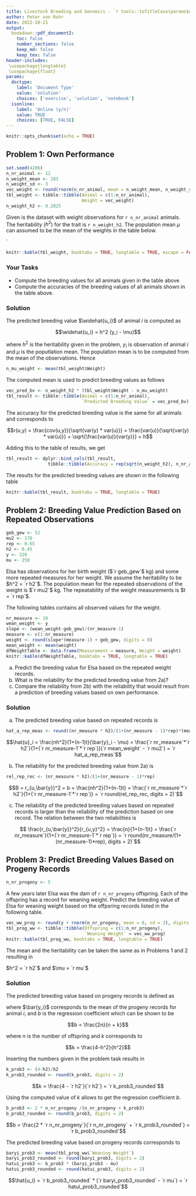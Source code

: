 ```yaml
---
title: Livestock Breeding and Genomics - `r tools::toTitleCase(params$doctype)` 5
author: Peter von Rohr
date: 2022-10-21
output:
  bookdown::pdf_document2:
    toc: false
    number_sections: false
    keep_md: false
    keep_tex: false
header-includes:
 \usepackage{longtable}
 \usepackage{float}
params:
  doctype:
    label: 'Document Type'
    value: 'solution'
    choices: ['exercise', 'solution', 'notebook']
  isonline:
    label: 'Online (y/n)'
    value: TRUE
    choices: [TRUE, FALSE]
---
```



```r
knitr::opts_chunk$set(echo = TRUE)
```


## Problem 1: Own Performance
```r
set.seed(4206)
n_nr_animal <- 12
n_weight_mean <- 283
n_weight_sd <- 3
vec_weight <- round(rnorm(n_nr_animal, mean = n_weight_mean, n_weight_sd), digits = 0)
tbl_weight <- tibble::tibble(Animal = c(1:n_nr_animal),
                             Weight = vec_weight)
n_weight_h2 <- 0.2025
```

Given is the dataset with weight observations for `r n_nr_animal` animals. The heritability ($h^2$) for the trait is `r n_weight_h2`. The population mean $\mu$ can assumed to be the mean of the weights in the table below. 

`
```r
knitr::kable(tbl_weight, booktabs = TRUE, longtable = TRUE, escape = FALSE)
```

### Your Tasks

* Compute the breeding values for all animals given in the table above
* Compute the accuracies of the breeding values of all animals shown in the table above.

<!-- your-solution-start
### Your Solution

* Read the data such that you have the phenotypes available as a vector or a tibble
* Use the formula for estimating breeding values based on own-performance records
* Show the result for each animal

---  your-solution-end -->


<!-- master-solution-start -->

### Solution
The predicted breeding value $\widehat{u_i}$ of animal $i$ is computed as 

$$\widehat{u_i} = h^2 (y_i - \mu)$$

where $h^2$ is the heritability given in the problem, $y_i$ is observation of animal $i$ and $\mu$ is the poputlation mean. The population mean is to be computed from the mean of the observations. Hence

```r
n_mu_weight <- mean(tbl_weight$Weight)
```

The computed mean is used to predict breeding values as follows

```r
vec_pred_bv <- n_weight_h2 * (tbl_weight$Weight - n_mu_weight)
tbl_result <- tibble::tibble(Animal = c(1:n_nr_animal),
                             `Predicted Breeding Value` = vec_pred_bv)
```

The accuracy for the predicted breeding value is the same for all animals and corresponds to 

$$r(u,y) = \frac{cov(u,y)}{\sqrt{var(y)  * var(u)}} = \frac{var(u)}{\sqrt{var(y)  * var(u)}} = \sqrt{\frac{var(u)}{var(y)}} = h$$

Adding this to the table of results, we get

```r
tbl_result <- dplyr::bind_cols(tbl_result, 
                tibble::tibble(Accuracy = rep(sqrt(n_weight_h2), n_nr_animal)))
```

The results for the predicted breeding values are shown in the following table

```r
knitr::kable(tbl_result, booktabs = TRUE, longtable = TRUE)
```


<!-- master-solution-end -->


## Problem 2: Breeding Value Prediction Based on Repeated Observations

```r
geb_gew <- 52
mu2 <- 170
rep <- 0.65
h2 <- 0.45
y <- 320
mu <- 250
```

Elsa has observations for her birth weight ($`r geb_gew`$ kg) and some more repeated measures for her weight. We assume the heritability to be  $h^2 = `r h2`$. The population mean for the repeated observations of the weight is  $`r mu2`$ kg. The repeatability of the weight measurements is $t = `r rep`$. 

The following tables contains all observed values for the weight. 

```r
nr_measure <- 10
wean_weight <- y
slope <- (wean_weight-geb_gew)/(nr_measure-1)
measure <- c(1:nr_measure)
weight <- round(slope*(measure-1) + geb_gew, digits = 0)
mean_weight <- mean(weight)
dfWeightTable <- data.frame(Measurement = measure, Weight = weight)
knitr::kable(dfWeightTable, booktabs = TRUE, longtable = TRUE)
```

a) Predict the breeding value for Elsa based on the repeated weight records.
b) What is the reliability for the predicted breeding value from 2a)?
c) Compare the reliability from 2b) with the reliability that would result from a prediction of breeding values based on own performance.


<!-- your-solution-start
### Your Solution

As in Problem 1, you can use the assigned variables. The variables have the following meaning

* nr_measure:   number of measurements of the weight
* h2:           heritability 
* rep:          repeatability
* mean_weight:  mean of the weights
* mu2:          population mean

---  your-solution-end -->


<!-- master-solution-start -->

### Solution

a) The predicted breeding value based on repeated records is

```r
hat_a_rep_meas <- round((nr_measure * h2)/(1+(nr_measure - 1)*rep)*(mean_weight - mu2), digits = 2)
```

$$\hat{u}_i = \frac{nh^2}{1+(n-1)t}(\bar{y}_i - \mu) 
            = \frac{`r nr_measure`*`r h2`}{1+(`r nr_measure-1`*`r rep`)}(`r mean_weight` - `r mu2`)
            = `r hat_a_rep_meas`$$


b) The reliability for the predicted breeding value from 2a) is

```r
rel_rep_rec <- (nr_measure * h2)/(1+(nr_measure - 1)*rep)
```

$$B = r_{u,\bar{y}}^2  = b = \frac{nh^2}{1+(n-1)t} 
                 = \frac{`r nr_measure`*`r h2`}{1+(`r nr_measure-1`*`r rep`)}
                 = `r round(rel_rep_rec, digits = 2)`$$
                 
c) The reliability of the predicted breeding values based on repeated records is larger than the reliability of the prediction based on one record. The relation between the two reliabilities is 

$$ \frac{r_{u,\bar{y}}^2}{r_{u,y}^2} = \frac{n}{1+(n-1)t} = \frac{`r nr_measure`}{1+(`r nr_measure-1`*`r rep`)}
  = `r round(nr_measure/(1+(nr_measure-1)*rep), digits = 2)`$$


<!-- master-solution-end -->


## Problem 3: Predict Breeding Values Based on Progeny Records

```r
n_nr_progeny <- 5
```

A few years later Elsa was the dam of `r n_nr_progeny` offspring. Each of the offspring has a record for weaning weight. Predict the breeding value of Elsa for weaning weight based on the offpsring records listed in the following table.

```r
vec_ww_prog <- round(y + rnorm(n_nr_progeny, mean = 0, sd = 2), digits = 0)
tbl_prog_ww <- tibble::tibble(Offspring = c(1:n_nr_progeny),
                              `Weaning Weight` = vec_ww_prog)
knitr::kable(tbl_prog_ww, booktabs = TRUE, longtable = TRUE)
```

The mean and the heritability can be taken the same as in Problems 1 and 2 resulting in 

$h^2 = `r h2`$ and $\mu = `r mu`$



<!-- your-solution-start
### Your Solution
This problem can be solved analogously to the previous problems, just taking into account that the information now comes from offspring.

---  your-solution-end -->


<!-- master-solution-start -->

### Solution
The predicted breeding value based on progeny records is defined as

\begin{equation}
\hat{u_i} = b * (\bar{y_i} - \mu)
\end{equation}

where $\bar{y_i}$ corresponds to the mean of the progeny records for animal $i$, and $b$ is the regression coefficient which can be shown to be 

$$b = \frac{2n}{n + k}$$

where $n$ is the number of offspring and $k$ corresponds to 

$$k = \frac{4-h^2}{h^2}$$

Inserting the numbers given in the problem task results in

```r
k_prob3 <- (4-h2)/h2
k_prob3_rounded <- round(k_prob3, digits = 2)
```

$$k = \frac{4 - `r h2`}{`r h2`} = `r k_prob3_rounded`$$

Using the computed value of $k$ allows to get the regression coefficient $b$. 

```r
b_prob3 <- 2 * n_nr_progeny /(n_nr_progeny + k_prob3)
b_prob3_rounded <- round(b_prob3, digits = 2)
```

$$b = \frac{2 * `r n_nr_progeny`}{`r n_nr_progeny` + `r k_prob3_rounded`} = `r b_prob3_rounded`$$

The predicted breeding value based on progeny records corresponds to 

```r
baryi_prob3 <- mean(tbl_prog_ww$`Weaning Weight`)
baryi_prob3_rounded <- round(baryi_prob3, digits = 2)
hatui_prob3 <- b_prob3 * (baryi_prob3 - mu)
hatui_prob3_rounded <- round(hatui_prob3, digits = 2)
```

$$\hat{u_i} = `r b_prob3_rounded` * (`r baryi_prob3_rounded` - `r mu`) = `r hatui_prob3_rounded`$$


<!-- master-solution-end -->
 
